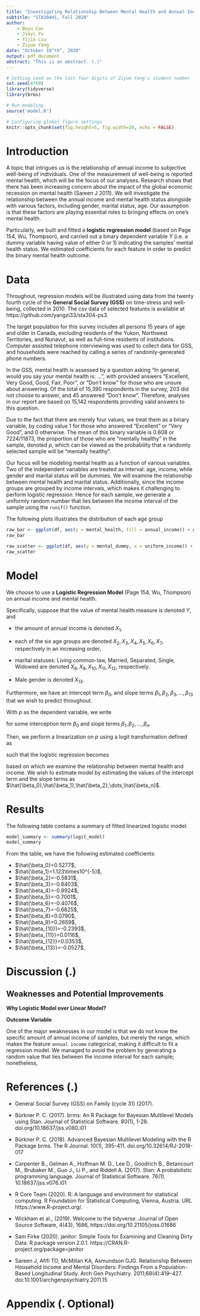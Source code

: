 ```yaml
---
title: "Investigating Relationship Between Mental Health and Annual Income using Logistic Regression"
subtitle: "STA304H1, Fall 2020"
author: 
    - Boyu Cao
    - Jiayi Yu
    - Yijia Liu
    - Ziyue Yang
date: "October 19^th^, 2020"
output: pdf_document
abstract: "This is an abstract. (.)"
---
```



```r
# Setting seed as the last four digits of Ziyue Yang's student number
set.seed(4759)
library(tidyverse)
library(brms)

# Run modeling
source('model.R')

# Configuring global figure settings
knitr::opts_chunk$set(fig.height=5, fig.width=10, echo = FALSE)

```

# Introduction

A topic that intrigues us is the relationship of annual income to subjective well-being of individuals. One of the measurement of well-being is reported mental health, which will be the focus of our analyses. Research shows that there has been increasing concern about the impact of the global economic recession on mental health (Sareen J 2011). We will investigate the relationship between the annual income and mental health status alongside with various factors, including gender, marital status, age. Our assumption is that these factors are playing essential roles to bringing effects on one's mental health.

Particularly, we built and fitted a **logistic regression model** (based on Page 154, Wu, Thompson), and carried out a binary dependent variable $Y$ (i.e. a dummy variable having value of either 0 or 1) indicating the samples' mental health status. We estimated coefficients for each feature in order to predict the binary mental health outcome. 

# Data

Throughout, regression models will be illustrated using data from the twenty fourth cycle of the  **General Social Survey (GSS)** on time-stress and well-being, collected in 2010. The csv data of selected features is available at https://github.com/yangzi33/sta304-ps3.

The target population for this survey includes all persons 15 years of age and older in Canada, excluding residents of the Yukon, Northwest Territories, and Nunavut, as well as full-time residents of institutions. Computer assisted telephone interviewing was used to collect data for GSS, and households were reached by calling a series of randomly-generated phone numbers.

In the GSS, mental health is assessed by a question asking "In general, would you say your mental health is: ...", with provided answers "Excellent, Very Good, Good, Fair, Poor", or "Don't know" for those who are unsure about answering. Of the total of 15,390 respondents in the survey, 203 did not choose to answer, and 45 answered "Don't know". Therefore, analyses in our report are based on 15,142 respondents providing valid answers to this question. 

Due to the fact that there are merely four values, we treat them as a binary variable, by coding value $1$ for those who answered "Excellent" or "Very Good", and $0$ otherwise. The mean of this binary variable is 0.608 or 7224/11873, the proportion of those who are "mentally healthy" in the sample, denoted $p$, which can be viewed as the probability that a randomly selected sample will be "mentally healthy".

Our focus will be modeling mental health as a function of various variables. Two of the independent variables are treated as interval: age, income, while gender and marital status will be dummies. We will examine the relationship between mental health and marital status. Additionally, since the income groups are grouped by income intervals, which makes it challenging to perform logistic regression. Hence for each sample, we generate a uniformly random number that lies between the income interval of the sample using the `runif()` function.

<!-- - Marital status: single, married, living common-law, divorced, and widowed. This will be the main response variable -->
<!-- - Age group of the respondent: by groups of 10 such as "45 to 54". -->
<!-- - Gender of the respondent: male and female. -->
<!-- - Annual income grouped by ranges:  -->
<!--   - No income,  -->
<!--   - Less than \$5000, -->
<!--   - 7788 -->
<!--   - \$0 to \$49,999, \$50,000 to \$100,000, over \$100,000. -->

The following plots illustrates the distribution of each age group

```r
raw_bar <- ggplot(df, aes(y = mental_health, fill = annual_income)) + geom_bar() + labs(title = "Figure 1. Proportion of Mental Health Status Grouped by Annual Income", fill = "Annual Income", subtitle = "Source: Cleaned Dataset.") + ylab("Mental Health Indicator")
raw_bar

raw_scatter <- ggplot(df, aes(y = mental_dummy, x = uniform_income)) + geom_point()
raw_scatter
```



# Model

We choose to use a **Logistic Regression Model** (Page 154, Wu, Thompson) on annual income and mental health.


Specifically, suppose that the value of mental health measure is denoted $Y$, and 

- the amount of annual income is denoted $X_1$,

- each of the six age groups are denoted $X_2,X_3,X_4,X_5,X_6,X_7$, respectively in an increasing order,

- marital statuses: Living common-law, Married, Separated, Single, Widowed are denoted $X_8,X_9,X_{10},X_{11},X_{12}$, respectively.

- Male gender is denoted $X_13$. 

Furthermore, we have an intercept term $\beta_0$, and slope terms $\beta_1,\beta_2,\beta_3,\dots,\beta_{13}$ that we wish to predict throughout.

With $p$ as the dependent variable, we write 

\begin{equation}\label{eq1}
p=\mathbb{P}(Y=1)=\frac{\exp(\beta_0+\sum_{i=1}^{13} \beta_iX_i)}{1+\exp(\beta_0+\sum^{13}_{i=1}\beta_iX_i)}.
\end{equation}

for some interception term $\beta_0$ and slope terms $\beta_1,\beta_2,\dots,\beta_n$.

Then, we perform a linearization on $p$ using a logit transformation defined as

\begin{equation}\label{eq2}
\mbox{logit}(p):=\log\left(\frac{p}{1-p}\right),
\end{equation}

 such that the logistic regression becomes

\begin{equation}\label{logit}
\log\left( \frac{p}{1-p} \right)=\beta_0+\beta_1X_1+\beta_2X_2+\beta_3X_3+\dots+\beta_{13}X_{13},
\end{equation}

based on which we examine the relationship between mental health and income. We wish to estimate model by estimating the values of the intercept term and the slope terms as $\hat{\beta_0},\hat{\beta_1},\hat{\beta_2},\dots,\hat{\beta_n}$. 

<!-- Based on $\hat{\beta_0},\hat{\beta_1},\hat{\beta_2},\dots,\hat{\beta_n}$, we can predict mental health of a response outcomes by the annual income -->


# Results

The following table contains a summary of fitted linearized logistic model:

```r
model_summary <- summary(logit_model)
model_summary
```

From the table, we have the following estimated coefficients:

- $\hat{\beta_0}=0.5277$,
- $\hat{\beta_1}=1.123\times10^{-5}$,
- $\hat{\beta_2}=-0.5831$,
- $\hat{\beta_3}=-0.8403$,
- $\hat{\beta_4}=-0.8924$,
- $\hat{\beta_5}=-0.7001$,
- $\hat{\beta_6}=-0.4076$,
- $\hat{\beta_7}=-0.6825$,
- $\hat{\beta_8}=0.0790$,
- $\hat{\beta_9}=0.2659$,
- $\hat{\beta_{10}}=-0.2393$,
- $\hat{\beta_{11}}=0.0116$,
- $\hat{\beta_{12}}=0.0353$,
- $\hat{\beta_{13}}=-0.0527$,



# Discussion (.)

## Weaknesses and Potential Improvements

**Why Logistic Model over Linear Model?**



**Outcome Variable**

One of the major weaknesses in our model is that we do not know the specific amount of annual income of samples, but merely the range, which makes the feature `annual income` categorical, making it difficult to fit a regression model. We managed to avoid the problem by generating a random value that lies between the income interval for each sample; nonetheless, 

# References (.)


<!-- For brms -->
<!-- ######## -->

* General Social Survey (GSS) on Family (cycle 31) (2017).

* Bürkner P. C. (2017). brms: An R Package for Bayesian Multilevel Models using Stan. Journal of Statistical Software. 80(1), 1-28. doi.org/10.18637/jss.v080.i01

* Bürkner P. C. (2018). Advanced Bayesian Multilevel Modeling with the R Package brms. The R Journal. 10(1), 395-411. doi.org/10.32614/RJ-2018-017

<!-- ######## -->

<!-- For Stan -->
<!-- ######## -->

* Carpenter B., Gelman A., Hoffman M. D., Lee D., Goodrich B., Betancourt M., Brubaker M., Guo J., Li P., and Riddell A. (2017). Stan: A probabilistic programming language. Journal of Statistical Software. 76(1). 10.18637/jss.v076.i01

<!-- ######## -->

* R Core Team (2020). R: A language and environment for statistical computing. R Foundation for Statistical
  Computing, Vienna, Austria. URL https://www.R-project.org/.
  
* Wickham et al., (2019). Welcome to the tidyverse. Journal of Open Source Software, 4(43), 1686,
  https://doi.org/10.21105/joss.01686

* Sam Firke (2020). janitor: Simple Tools for Examining and Cleaning Dirty Data. R package version 2.0.1.
  https://CRAN.R-project.org/package=janitor

* Sareen J, Afifi TO, McMillan KA, Asmundson GJG. Relationship Between Household Income and Mental Disorders: Findings   From a Population-Based Longitudinal Study. Arch Gen Psychiatry. 2011;68(4):419–427. doi:10.1001/archgenpsychiatry.2011.15

# Appendix (. Optional)